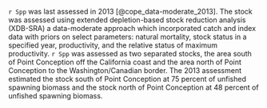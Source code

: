 `r Spp` was last assessed in 2013 [@cope_data-moderate_2013]. The stock was assessed using extended depletion-based stock reduction analysis (XDB-SRA) a data-moderate approach which incorporated catch and index data with priors on select parameters: natural mortality, stock status in a specified year, productivity, and the relative status of maximum productivity. `r Spp` was assessed as two separated stocks, the area south of Point Conception off the California coast and the area north of Point Conception to the Washington/Canadian border. The 2013 assessment estimated the stock south of Point Conception at 75 percent of unfished spawning biomass and the stock north of Point Conception at 48 percent of unfished spawning biomass. 